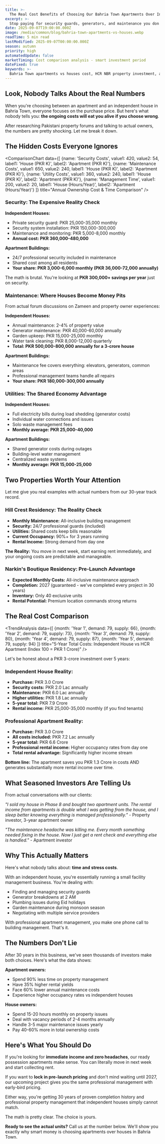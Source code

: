 ```yaml
---
title: >-
  The Real Cost Benefits of Choosing Our Bahria Town Apartments Over Independent Houses
excerpt: >-
  Stop paying for security guards, generators, and maintenance you don't need. Here's the actual breakdown of apartment vs house costs in Bahria Town - and why smart investors are choosing HCR apartments.
date: 2025-09-07T19:00:00.000Z
image: /media/common/blog/bahria-town-apartments-vs-houses.webp
readTime: 5 min read
lastModified: 2025-09-07T00:00:00.000Z
season: autumn
priority: high
automatedUpdate: false
marketTiming: Cost comparison analysis - smart investment period
dateFixed: true
keywords: >-
  Bahria Town apartments vs houses cost, HCR NBR property investment, apartment maintenance costs Pakistan, Bahria Town security costs
---
```


## Look, Nobody Talks About the Real Numbers

When you're choosing between an apartment and an independent house in Bahria Town, everyone focuses on the purchase price. But here's what nobody tells you: **the ongoing costs will eat you alive if you choose wrong**.

After researching Pakistani property forums and talking to actual owners, the numbers are pretty shocking. Let me break it down.

## The Hidden Costs Everyone Ignores

<ComparisonChart 
  data={[
    {name: 'Security Costs', value1: 420, value2: 54, label1: 'House (PKR K)', label2: 'Apartment (PKR K)'},
    {name: 'Maintenance Costs', value1: 650, value2: 240, label1: 'House (PKR K)', label2: 'Apartment (PKR K)'},
    {name: 'Utility Costs', value1: 360, value2: 240, label1: 'House (PKR K)', label2: 'Apartment (PKR K)'},
    {name: 'Management Time', value1: 200, value2: 20, label1: 'House (Hours/Year)', label2: 'Apartment (Hours/Year)'}
  ]}
  title="Annual Ownership Cost & Time Comparison"
/>

### Security: The Expensive Reality Check

**Independent Houses:**
* Private security guard: PKR 25,000-35,000 monthly
* Security system installation: PKR 150,000-300,000
* Maintenance and monitoring: PKR 5,000-8,000 monthly
* **Annual cost: PKR 360,000-480,000**

**Apartment Buildings:**
* 24/7 professional security included in maintenance
* Shared cost among all residents
* **Your share: PKR 3,000-6,000 monthly (PKR 36,000-72,000 annually)**

The math is brutal. You're looking at **PKR 300,000+ savings per year** just on security.

### Maintenance: Where Houses Become Money Pits

From actual forum discussions on Zameen and property owner experiences:

**Independent Houses:**
* Annual maintenance: 2-4% of property value
* Generator maintenance: PKR 40,000-60,000 annually
* Garden upkeep: PKR 15,000-25,000 monthly
* Water tank cleaning: PKR 8,000-12,000 quarterly
* **Total: PKR 500,000-800,000 annually for a 3-crore house**

**Apartment Buildings:**
* Maintenance fee covers everything: elevators, generators, common areas
* Professional management teams handle all repairs
* **Your share: PKR 180,000-300,000 annually**

### Utilities: The Shared Economy Advantage

**Independent Houses:**
* Full electricity bills during load shedding (generator costs)
* Individual water connections and issues
* Solo waste management fees
* **Monthly average: PKR 25,000-40,000**

**Apartment Buildings:**
* Shared generator costs during outages
* Building-level water management
* Centralized waste systems
* **Monthly average: PKR 15,000-25,000**

## Two Properties Worth Your Attention

Let me give you real examples with actual numbers from our 30-year track record.

### Hill Crest Residency: The Reality Check

* **Monthly Maintenance:** All-inclusive building management
* **Security:** 24/7 professional guards (included)
* **Utilities:** Shared costs keep bills reasonable
* **Current Occupancy:** 90%+ for 3 years running
* **Rental Income:** Strong demand from day one

**The Reality:** You move in next week, start earning rent immediately, and your ongoing costs are predictable and manageable.

### Narkin's Boutique Residency: Pre-Launch Advantage  

* **Expected Monthly Costs:** All-inclusive maintenance approach
* **Completion:** 2027 (guaranteed - we've completed every project in 30 years)
* **Inventory:** Only 40 exclusive units
* **Rental Potential:** Premium location commands strong returns

## The Real Cost Comparison

<TrendAnalysis 
  data={[
    {month: 'Year 1', demand: 79, supply: 66},
    {month: 'Year 2', demand: 79, supply: 73},
    {month: 'Year 3', demand: 79, supply: 80},
    {month: 'Year 4', demand: 79, supply: 87},
    {month: 'Year 5', demand: 79, supply: 94}
  ]}
  title="5-Year Total Costs: Independent House vs HCR Apartment (Index 100 = PKR 1 Crore)"
/>

Let's be honest about a PKR 3-crore investment over 5 years:

### Independent House Reality:
* **Purchase:** PKR 3.0 Crore
* **Security costs:** PKR 2.0 Lac annually  
* **Maintenance:** PKR 6.0 Lac annually
* **Higher utilities:** PKR 1.8 Lac annually
* **5-year total:** PKR 7.9 Crore
* **Rental income:** PKR 25,000-35,000 monthly (if you find tenants)

### Professional Apartment Reality:
* **Purchase:** PKR 3.0 Crore
* **All costs included:** PKR 7.2 Lac annually
* **5-year total:** PKR 6.6 Crore  
* **Professional rental income:** Higher occupancy rates from day one
* **Total rental advantage:** Significantly higher income stream

**Bottom line:** The apartment saves you PKR 1.3 Crore in costs AND generates substantially more rental income over time.

## What Seasoned Investors Are Telling Us

From actual conversations with our clients:

*"I sold my house in Phase 8 and bought two apartment units. The rental income from apartments is double what I was getting from the house, and I sleep better knowing everything is managed professionally."* - Property investor, 3-year apartment owner

*"The maintenance headache was killing me. Every month something needed fixing in the house. Now I just get a rent check and everything else is handled."* - Apartment investor

## Why This Actually Matters

Here's what nobody talks about: **time and stress costs**.

With an independent house, you're essentially running a small facility management business. You're dealing with:
* Finding and managing security guards
* Generator breakdowns at 2 AM  
* Plumbing issues during Eid holidays
* Garden maintenance during monsoon season
* Negotiating with multiple service providers

With professional apartment management, you make one phone call to building management. That's it.

## The Numbers Don't Lie

After 30 years in this business, we've seen thousands of investors make both choices. Here's what the data shows:

**Apartment owners:**
* Spend 90% less time on property management
* Have 35% higher rental yields
* Face 60% lower annual maintenance costs
* Experience higher occupancy rates vs independent houses

**House owners:**
* Spend 15-20 hours monthly on property issues
* Deal with vacancy periods of 2-4 months annually
* Handle 3-5 major maintenance issues yearly
* Pay 40-60% more in total ownership costs

## Here's What You Should Do

If you're looking for **immediate income and zero headaches**, our ready possession apartments make sense. You can literally move in next week and start collecting rent.

If you want to **lock in pre-launch pricing** and don't mind waiting until 2027, our upcoming project gives you the same professional management with early-bird pricing.

Either way, you're getting 30 years of proven completion history and professional property management that independent houses simply cannot match.

The math is pretty clear. The choice is yours.

**Ready to see the actual units?** Call us at the number below. We'll show you exactly why smart money is choosing apartments over houses in Bahria Town.
